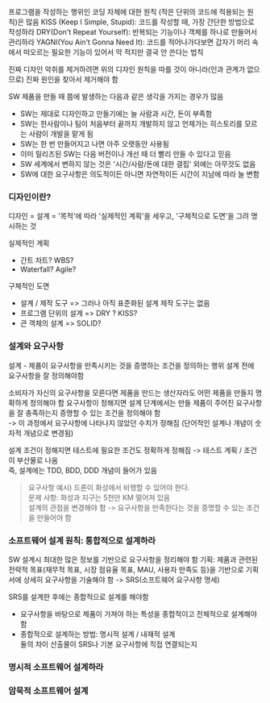 프로그램을 작성하는 행위인 코딩 자체에 대한 원칙 (작은 단위의 코드에 적용되는 원칙)은 많음
KISS (Keep I Simple, Stupid): 코드를 작성할 때, 가장 간단한 방법으로 작성하라
DRY(Don't Repeat Yourself): 반복되는 기능이나 객체를 하나로 만들어서 관리하라
YAGNI(You Ain't Gonna Need It): 코드를 적어나가다보면 갑자기 머리 속에서 떠오르는 필요한 기능이 있어서 막 적지만 결국 안 쓴다는 법칙

진짜 디자인 악취를 제거하려면 위의 디자인 원칙을 따를 것이 아니라(인과 관계가 없으므로) 진짜 원인을 찾아서 제거해야 함

SW 제품을 만들 때 쯤에 발생하는 다음과 같은 생각을 가지는 경우가 많음

- SW는 제대로 디자인하고 만들기에는 늘 사람과 시간, 돈이 부족함
- SW는 한사람이나 팀이 처음부터 끝까지 개발하지 않고 언제가는 히스토리를 모르는 사람이 개발을 맡게 됨
- SW는 한 번 만들어지고 나면 아주 오랫동안 사용됨
- 이미 릴리즈된 SW는 다음 버전이나 개선 때 더 빨리 만들 수 있다고 믿음
- SW 세계에서 변하지 않는 것은 '시간/사람/돈에 대한 결핍' 외에는 아무것도 없음
- SW에 대한 요구사항은 의도적이든 아니면 자연적이든 시간이 지남에 따라 늘 변함

### 디자인이란?

디자인 = 설계 = '목적'에 따라 '실제적인 계획'을 세우고, '구체적으로 도면'을 그려 명시하는 것

실제적인 계획

- 간트 차트? WBS?
- Waterfall? Agile?

구체적인 도면

- 설계 / 제작 도구 => 그러나 아직 표준화된 설계 제작 도구는 없음
- 프로그램 단위의 설계 => DRY ? KISS?
- 큰 객체의 설계 => SOLID?

### 설계와 요구사항

설계 - 제품이 요구사항을 만족시키는 것을 증명하는 조건을 정의하는 행위
설계 전에 요구사항을 잘 정의해야함

소비자가 자신의 요구사항을 모른다면 제품을 만드는 생산자라도 어떤 제품을 만들지 명확하게 정의해야 함
요구사항이 정해지면 설계 단계에서는 만들 제품이 주어진 요구사항을 잘 충족하는지 증명할 수 있는 조건을 정의해야 함  
-> 이 과정에서 요구사항에 나타나지 않았던 수치가 정해짐 (단어적인 설계나 개념이 숫자적 개념으로 변경됨)

설계 조건이 정해지면 테스트에 필요한 조건도 정확하게 정해짐 -> 테스트 계획 / 조건이 부산물로 나옴  
즉, 설계에는 TDD, BDD, DDD 개념이 들어가 있음

> 요구사항 예시) 드론이 화성에서 비행할 수 있어야 한다.  
> 문제 사항: 화성과 지구는 5천만 KM 떨어져 있음  
> 설계의 관점을 변경해야 함 -> 요구사항을 만족한다는 것을 증명할 수 있는 조건을 만들어야 함

### 소프트웨어 설계 원칙: 통합적으로 설계하라

SW 설계시 최대한 많은 정보를 기반으로 요구사항을 정리해야 함
기획: 제품과 관련된 전략적 목표(재무적 목표, 시장 점유율 목표, MAU, 사용자 만족도 등)을 기반으로 기획서에 상세히 요구사항을 기술해야 함
-> SRS(소프트웨어 요구사항 명세)

SRS를 설계한 후에는 종합적으로 설계를 해야함

- 요구사항을 바탕으로 제품이 가져야 하는 특성을 종합적이고 전체적으로 설계해야함
- 종합적으로 설계하는 방법: 명시적 설계 / 내재적 설계  
  둘의 차이 산출물이 SRS나 기본 요구사항에 직접 연결되는지

### 명시적 소프트웨어 설계하라

### 암묵적 소프트웨어 설계
